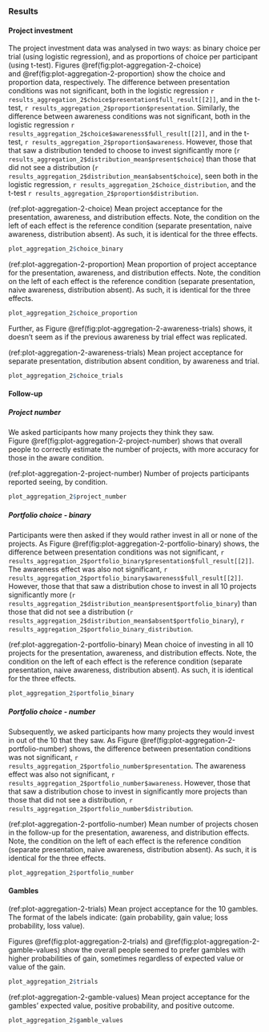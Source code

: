 ### Results

#### Project investment

The project investment data was analysed in two ways: as binary choice per trial
(using logistic regression), and as proportions of choice per participant (using
t-test). Figures\ \@ref(fig:plot-aggregation-2-choice) and\ \@ref(fig:plot-aggregation-2-proportion)
show the choice and proportion data, respectively. The difference between
presentation conditions was not significant, both in the logistic regression
`r results_aggregation_2$choice$presentation$full_result[[2]]`, and in the t-test,
`r results_aggregation_2$proportion$presentation`. Similarly, the difference
between awareness conditions was not significant, both in the logistic
regression `r results_aggregation_2$choice$awareness$full_result[[2]]`, and in
the t-test, `r results_aggregation_2$proportion$awareness`. However, those that
that saw a distribution tended to choose to invest significantly more
(`r results_aggregation_2$distribution_mean$present$choice`) than those that did not see a
distribution (`r results_aggregation_2$distribution_mean$absent$choice`), seen both in
the logistic regression, `r results_aggregation_2$choice_distribution`, and the
t-test `r results_aggregation_2$proportion$distribution`.

(ref:plot-aggregation-2-choice) Mean project acceptance for the presentation,
awareness, and distribution effects. Note, the condition on the left of each
effect is the reference condition (separate presentation, naive awareness,
distribution absent). As such, it is identical for the three effects.

```r
plot_aggregation_2$choice_binary
```

(ref:plot-aggregation-2-proportion) Mean proportion of project acceptance for
the presentation, awareness, and distribution effects. Note, the condition on
the left of each effect is the reference condition (separate presentation, naive
awareness, distribution absent). As such, it is identical for the three effects.

```r
plot_aggregation_2$choice_proportion
```

Further, as Figure\ \@ref(fig:plot-aggregation-2-awareness-trials) shows, it
doesn't seem as if the previous awareness by trial effect was replicated.

(ref:plot-aggregation-2-awareness-trials) Mean project acceptance for separate
presentation, distribution absent condition, by awareness and trial.

```r
plot_aggregation_2$choice_trials
```

#### Follow-up

##### Project number

We asked participants how many projects they think they saw.
Figure\ \@ref(fig:plot-aggregation-2-project-number) shows that overall people
to correctly estimate the number of projects, with more accuracy for those in
the aware condition.

(ref:plot-aggregation-2-project-number) Number of projects participants reported
seeing, by condition.

```r
plot_aggregation_2$project_number
```

##### Portfolio choice - binary

Participants were then asked if they would rather invest in all or none of the
projects. As Figure\ \@ref(fig:plot-aggregation-2-portfolio-binary) shows, the difference
between presentation conditions was not significant,
`r results_aggregation_2$portfolio_binary$presentation$full_result[[2]]`. The
awareness effect was also not significant,
`r results_aggregation_2$portfolio_binary$awareness$full_result[[2]]`. However,
those that that saw a distribution chose to invest in all 10 projects
significantly more
(`r results_aggregation_2$distribution_mean$present$portfolio_binary`) than those
that did not see a distribution
(`r results_aggregation_2$distribution_mean$absent$portfolio_binary`),
`r results_aggregation_2$portfolio_binary_distribution`.

(ref:plot-aggregation-2-portfolio-binary) Mean choice of investing in all 10
projects for the presentation, awareness, and distribution effects. Note, the
condition on the left of each effect is the reference condition (separate
presentation, naive awareness, distribution absent). As such, it is identical
for the three effects.

```r
plot_aggregation_2$portfolio_binary
```

##### Portfolio choice - number

Subsequently, we asked participants how many projects they would invest in out
of the 10 that they saw. As Figure\ \@ref(fig:plot-aggregation-2-portfolio-number) shows, the
difference between presentation conditions was not significant,
`r results_aggregation_2$portfolio_number$presentation`. The awareness effect was
also not significant, `r results_aggregation_2$portfolio_number$awareness`.
However, those that that saw a distribution chose to invest in significantly
more projects than those that did not see a distribution,
`r results_aggregation_2$portfolio_number$distribution`.

(ref:plot-aggregation-2-portfolio-number) Mean number of projects chosen in the
follow-up for the presentation, awareness, and distribution effects. Note, the
condition on the left of each effect is the reference condition (separate
presentation, naive awareness, distribution absent). As such, it is identical
for the three effects.

```r
plot_aggregation_2$portfolio_number
```

#### Gambles

(ref:plot-aggregation-2-trials) Mean project acceptance for the 10 gambles. The
format of the labels indicate: (gain probability, gain value; loss probability,
loss value).

Figures\ \@ref(fig:plot-aggregation-2-trials)
and\ \@ref(fig:plot-aggregation-2-gamble-values) show the overall people seemed
to prefer gambles with higher probabilities of gain, sometimes regardless of
expected value or value of the gain.

```r
plot_aggregation_2$trials
```

(ref:plot-aggregation-2-gamble-values) Mean project acceptance for the gambles'
expected value, positive probability, and positive outcome.

```r
plot_aggregation_2$gamble_values
```
